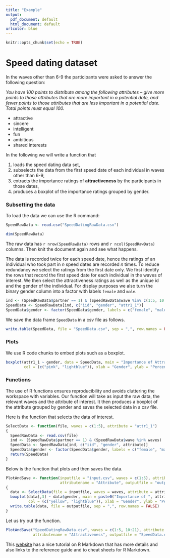 ```yaml
---
title: "Example"
output:
  pdf_document: default
  html_document: default
urlcolor: blue
---
```


```r
knitr::opts_chunk$set(echo = TRUE)
```

# Speed dating dataset

In the waves other than 6-9 the  participants were asked to answer the following question:

*You have 100 points to distribute among the following attributes -- give more points to those attributes that are more important in a potential date, and fewer points to those attributes that are less important in a potential date.  Total points must equal 100.*

 * attractive
 * sincere
 * intelligent
 * fun
 * ambitious
 * shared interests

In the following we will write a function that 

1. loads the speed dating data set,
2. subselects the data from the first speed date of each individual in waves other than 6-9,
3. extracts the importance ratings of **attractiveness** by the participants in those dates,
4. produces a boxplot of the importance ratings grouped by gender.

### Subsetting the data

To load the data we can use the R command:

```r
SpeedRawData <- read.csv("SpeedDatingRawData.csv")
```


```r
dim(SpeedRawData)
```

The raw data has `r nrow(SpeedRawData)` rows and `r ncol(SpeedRawData)` columns. Then knit the document again and see what happens.

The data is recorded twice for each speed date, hence the ratings of an individual who took part in $n$ speed dates are recorded $n$ times. To reduce redundancy we select the ratings from the first date only. We first identify the rows that record the first speed date for each individual in the waves of interest. We then select the attractiveness ratings as well as the unique id and the gender of the individual. For display purposes we also turn the binary gender column into a factor with labels `female` and `male`.

```r
ind <- (SpeedRawData$partner == 1) & (SpeedRawData$wave %in% c(1:5, 10:21))
SpeedData <- SpeedRawData[ind, c("iid", "gender", "attr1_1")]
SpeedData$gender <- factor(SpeedData$gender, labels = c("female", "male"))
```

We save the data frame `SpeedData` in a csv file as follows.
```r
write.table(SpeedData, file = "SpeedData.csv", sep = ",", row.names = FALSE)
```

### Plots

We use R code chunks to embed plots such as a boxplot. 

```r
boxplot(attr1_1 ~ gender, data = SpeedData, main = "Importance of Attractiveness", 
        col = (c("pink", "lightblue")), xlab = "Gender", ylab = "Percentage points")
```

### Functions

The use of R functions ensures reproducibility and avoids cluttering the workspace with variables. Our function will take as input the raw data, the relevant waves and the attribute of interest. It then produces a boxplot of the attribute grouped by gender and saves the selected data in a csv file.

Here is the function that selects the data of interest.
```r
SelectData <- function(file, waves = c(1:5), attribute = "attr1_1")
{
  SpeedRawData <- read.csv(file)
  ind <- (SpeedRawData$partner == 1) & (SpeedRawData$wave %in% waves)
  SpeedData <- SpeedRawData[ind, c("iid", "gender", attribute)]
  SpeedData$gender <- factor(SpeedData$gender, labels = c("female", "male"))
  return(SpeedData)
}
```

Below is the function that plots and then saves the data.

```r
PlotAndSave <- function(inputfile = "input.csv", waves = c(1:5), attribute = "attr1_1",
                        attributename = "Attribute", outputfile = "output.csv")
{ 
  data <- SelectData(file = inputfile, waves = waves, attribute = attribute) 
  boxplot(data[,3] ~ data$gender, main = paste0("Importance of ", attributename), 
          col = (c("yellow", "lightblue")), xlab = "Gender", ylab = "Percentage points")
  write.table(data, file = outputfile, sep = ",", row.names = FALSE)
}
```

Let us try out the function.
```r
PlotAndSave("SpeedDatingRawData.csv", waves = c(1:5, 10:21), attribute = "attr1_1", 
            attributename = "Attractiveness", outputfile = "SpeedData.csv")
```

This [website](http://rmarkdown.rstudio.com/lesson-1.html) has a nice tutorial on R Markdown that has more details and also links to the reference guide and to cheat sheets for R Markdown.
